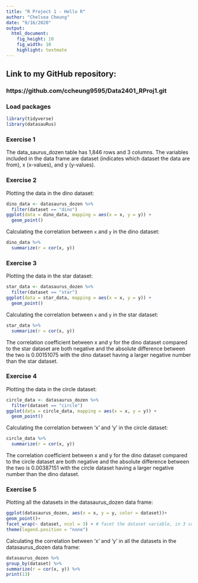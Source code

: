 ```yaml
---
title: "R Project 1 - Hello R"
author: "Chelsea Cheung"
date: "9/16/2020"
output: 
  html_document: 
    fig_height: 10
    fig_width: 10
    highlight: textmate
---
```


## Link to my GitHub repository:
### https://github.com/ccheung9595/Data2401_RProj1.git 

### Load packages

```r
library(tidyverse) 
library(datasauRus)
```


### Exercise 1

The data_saurus_dozen table has 1,846 rows and 3 columns. The variables included in the data frame are dataset (indicates which dataset the data are from), x (x-values), and y (y-values). 

### Exercise 2



Plotting the data in the dino dataset:

```r
dino_data <- datasaurus_dozen %>%
  filter(dataset == "dino")
ggplot(data = dino_data, mapping = aes(x = x, y = y)) +
  geom_point()
```

Calculating the correlation between `x` and `y` in the dino dataset:

```r
dino_data %>%
  summarize(r = cor(x, y))
```

### Exercise 3

Plotting the data in the star dataset:

```r
star_data <- datasaurus_dozen %>%
  filter(dataset == "star")
ggplot(data = star_data, mapping = aes(x = x, y = y)) +
  geom_point()
```

Calculating the correlation between `x` and `y` in the star dataset:
 
```r
star_data %>%
  summarize(r = cor(x, y))
```

The correlation coefficient between x and y for the dino dataset compared to the star dataset are both negative and the absolute difference between the two is 0.00151075 with the dino dataset having a larger negative number than the star dataset.

### Exercise 4

Plotting the data in the circle dataset:

```r
circle_data <- datasaurus_dozen %>%
  filter(dataset == "circle")
ggplot(data = circle_data, mapping = aes(x = x, y = y)) +
  geom_point()
```

Calculating the correlation between 'x' and 'y' in the circle dataset:

```r
circle_data %>%
  summarize(r = cor(x, y))
```

The correlation coefficient between x and y for the dino dataset compared to the circle dataset are both negative and the absolute difference between the two is 0.00387151 with the circle dataset having a larger negative number than the dino dataset.

### Exercise 5

Plotting all the datasets in the datasaurus_dozen data frame:

```r
ggplot(datasaurus_dozen, aes(x = x, y = y, color = dataset))+
geom_point()+
facet_wrap(~ dataset, ncol = 3) + # facet the dataset variable, in 3 cols
theme(legend.position = "none")
```

Calculating the correlation between 'x' and 'y' in all the datasets in the datasaurus_dozen data frame:

```r
datasaurus_dozen %>%
group_by(dataset) %>%
summarize(r = cor(x, y)) %>%
print(13)
```


